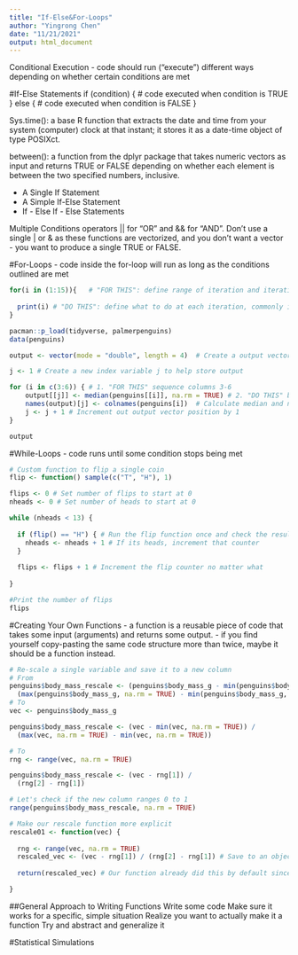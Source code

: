 ```yaml
---
title: "If-Else&For-Loops"
author: "Yingrong Chen"
date: "11/21/2021"
output: html_document
---
```

Conditional Execution
- code should run (“execute”) different ways depending on whether certain conditions are met

#If-Else Statements
if (condition) {
  # code executed when condition is TRUE
} else {
  # code executed when condition is FALSE
}

Sys.time(): a base R function that extracts the date and time from your system (computer) clock at that instant; it stores it as a date-time object of type POSIXct.

between(): a function from the dplyr package that takes numeric vectors as input and returns TRUE or FALSE depending on whether each element is between the two specified numbers, inclusive.

- A Single If Statement
- A Simple If-Else Statement
- If - Else If - Else Statements

Multiple Conditions
operators || for “OR” and && for “AND”. Don’t use a single | or & as these functions are vectorized, and you don’t want a vector - you want to produce a single TRUE or FALSE.

#For-Loops
- code inside the for-loop will run as long as the conditions outlined are met
```r
for(i in (1:15)){   # "FOR THIS": define range of iteration and iteration variable
  
  print(i) # "DO THIS": define what to do at each iteration, commonly involving iteration variable
}
```

```r
pacman::p_load(tidyverse, palmerpenguins)
data(penguins)

output <- vector(mode = "double", length = 4)  # Create a output vector to store the result

j <- 1 # Create a new index variable j to help store output

for (i in c(3:6)) { # 1. "FOR THIS" sequence columns 3-6 
    output[[j]] <- median(penguins[[i]], na.rm = TRUE) # 2. "DO THIS" body
    names(output)[j] <- colnames(penguins[i])  # Calculate median and name the resulting value the column name, assign to output vector
    j <- j + 1 # Increment out output vector position by 1
}

output
```

#While-Loops
- code runs until some condition stops being met
```r
# Custom function to flip a single coin
flip <- function() sample(c("T", "H"), 1)

flips <- 0 # Set number of flips to start at 0
nheads <- 0 # Set number of heads to start at 0

while (nheads < 13) {
  
  if (flip() == "H") { # Run the flip function once and check the result
    nheads <- nheads + 1 # If its heads, increment that counter
  } 
  
  flips <- flips + 1 # Increment the flip counter no matter what
  
}

#Print the number of flips
flips
```

#Creating Your Own Functions
- a function is a reusable piece of code that takes some input (arguments) and returns some output.
- if you find yourself copy-pasting the same code structure more than twice, maybe it should be a function instead. 

```r
# Re-scale a single variable and save it to a new column
# From
penguins$body_mass_rescale <- (penguins$body_mass_g - min(penguins$body_mass_g, na.rm = TRUE)) / 
  (max(penguins$body_mass_g, na.rm = TRUE) - min(penguins$body_mass_g, na.rm = TRUE)) 
# To
vec <- penguins$body_mass_g

penguins$body_mass_rescale <- (vec - min(vec, na.rm = TRUE)) / 
  (max(vec, na.rm = TRUE) - min(vec, na.rm = TRUE)) 

# To
rng <- range(vec, na.rm = TRUE)

penguins$body_mass_rescale <- (vec - rng[1]) / 
  (rng[2] - rng[1]) 

# Let's check if the new column ranges 0 to 1
range(penguins$body_mass_rescale, na.rm = TRUE)
```

```r
# Make our rescale function more explicit
rescale01 <- function(vec) {
  
  rng <- range(vec, na.rm = TRUE)    
  rescaled_vec <- (vec - rng[1]) / (rng[2] - rng[1]) # Save to an object you can explicitly return 
  
  return(rescaled_vec) # Our function already did this by default since calculating rng was the last thing it did

}
```

##General Approach to Writing Functions
Write some code
Make sure it works for a specific, simple situation
Realize you want to actually make it a function
Try and abstract and generalize it

#Statistical Simulations


